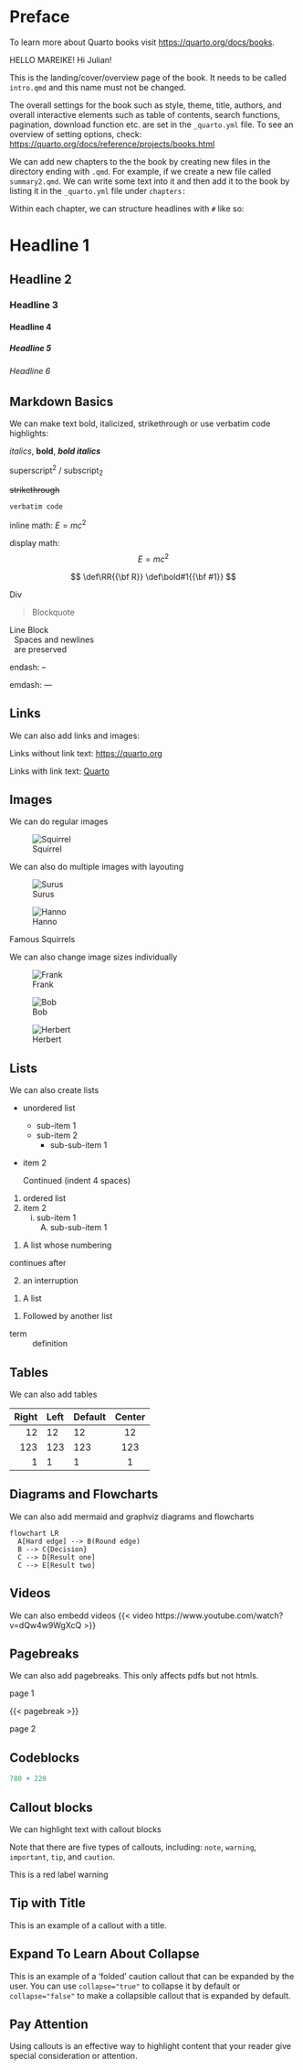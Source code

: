 # Preface {.unnumbered}

To learn more about Quarto books visit <https://quarto.org/docs/books>.

HELLO MAREIKE! Hi Julian!

This is the landing/cover/overview page of the book.
It needs to be called `intro.qmd` and this name must not be changed.

The overall settings for the book such as style, theme, title, authors,
and overall interactive elements such as table of contents, search functions,
pagination, download function etc. are set in the `_quarto.yml` file. To see
an overview of setting options, check: <https://quarto.org/docs/reference/projects/books.html>

We can add new chapters to the the book by creating new files in the directory ending
with `.qmd`. For example, if we create a new file called `summary2.qmd`. We can write some text into it
and then add it to the book by listing it in the `_quarto.yml` file under `chapters:`

Within each chapter, we can structure headlines with `#` like so:

# Headline 1

## Headline 2

### Headline 3

#### Headline 4

##### Headline 5

###### Headline 6

## Markdown Basics

We can make text bold, italicized, strikethrough or use verbatim code highlights:

*italics*, **bold**, ***bold italics***

superscript^2^ / subscript~2~

~~strikethrough~~

`verbatim code`

inline math: $E = mc^{2}$

display math: $$E = mc^{2}$$

::: {.hidden}
$$
 \def\RR{{\bf R}}
 \def\bold#1{{\bf #1}}
$$
:::

::: {.classname}
Div
:::

> Blockquote

| Line Block
|   Spaces and newlines
|   are preserved

endash: --

emdash: ---

## Links

We can also add links and images:

Links without link text: <https://quarto.org>

Links with link text: [Quarto](https://quarto.org)

## Images

We can do regular images

![Squirrel](squirrel.png){fig-align="left"}


We can also do multiple images with layouting

::: {#fig-squirrels layout-ncol=2}

![Surus](download.jpeg){#fig-surus}

![Hanno](squirrel.png){#fig-hanno}

Famous Squirrels
:::

We can also change image sizes individually

::: {layout="[[40,-20,40], [100]]"}
![Frank](squirrel.png)

![Bob](squirrel.png)

![Herbert](squirrel.png)
:::


## Lists

We can also create lists

* unordered list
    + sub-item 1
    + sub-item 2
        - sub-sub-item 1
        
        
*   item 2

    Continued (indent 4 spaces)
    
    
1. ordered list
2. item 2
    i) sub-item 1
         A.  sub-sub-item 1
         
         
(@)  A list whose numbering

continues after

(@)  an interruption



::: {}
1. A list
:::

::: {}
1. Followed by another list
:::



term
: definition

## Tables

We can also add tables

| Right | Left | Default | Center |
|------:|:-----|---------|:------:|
|   12  |  12  |    12   |    12  |
|  123  |  123 |   123   |   123  |
|    1  |    1 |     1   |     1  |

## Diagrams and Flowcharts
We can also add mermaid and graphviz diagrams and flowcharts

```mermaid
flowchart LR
  A[Hard edge] --> B(Round edge)
  B --> C{Decision}
  C --> D[Result one]
  C --> E[Result two]
```

## Videos
We can also embedd videos
{{< video https://www.youtube.com/watch?v=dQw4w9WgXcQ >}}


## Pagebreaks
We can also add pagebreaks. This only affects pdfs but not htmls.

page 1

{{< pagebreak >}}

page 2

## Codeblocks

```r
780 + 220
```


## Callout blocks
We can highlight text with callout blocks

::: {.callout-note}
Note that there are five types of callouts, including:
`note`, `warning`, `important`, `tip`, and `caution`.
:::

::: {.callout-warning}
This is a red label warning
:::

::: {.callout-tip}
## Tip with Title

This is an example of a callout with a title.
:::

::: {.callout-caution collapse="true"}
## Expand To Learn About Collapse

This is an example of a 'folded' caution callout that can be expanded by the user. You can use `collapse="true"` to collapse it by default or `collapse="false"` to make a collapsible callout that is expanded by default.
:::

::: {.callout-note appearance="simple"}

## Pay Attention

Using callouts is an effective way to highlight content that your reader give special consideration or attention.

:::
